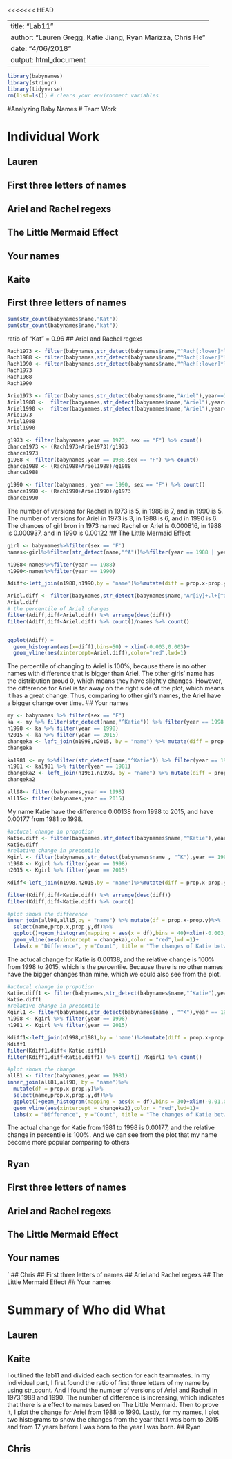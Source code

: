 <<<<<<< HEAD

---
title: "Lab11"
author: "Lauren Gregg, Katie Jiang, Ryan Marizza, Chris He"
date: "4/06/2018"
output: html_document
---


```{r setup, include=FALSE}
library(babynames)
library(stringr)
library(tidyverse)
rm(list=ls()) # clears your environment variables

```
#Analyzing Baby Names
# Team Work

 
# Individual Work
 

## Lauren
## First three letters of names
## Ariel and Rachel regexs
## The Little Mermaid Effect
## Your names


## Kaite
## First three letters of names

```{r}
sum(str_count(babynames$name,"Kat"))
sum(str_count(babynames$name,"kat"))
```
ratio of "Kat" = 0.96
## Ariel and Rachel regexs

```{r}
Rach1973 <- filter(babynames,str_detect(babynames$name,"^Rach[:lower]*l"),year==1973,sex =="F")%>% count()
Rach1988 <- filter(babynames,str_detect(babynames$name,"^Rach[:lower]*l"),year==1988,sex =="F")%>% count()
Rach1990 <- filter(babynames,str_detect(babynames$name,"^Rach[:lower]*l"),year==1990,sex =="F")%>% count()
Rach1973
Rach1988
Rach1990

Arie1973 <- filter(babynames,str_detect(babynames$name,"Ariel"),year==1973,sex =="F")%>%count()
Ariel1988 <-  filter(babynames,str_detect(babynames$name,"Ariel"),year==1988,sex =="F")%>% count()
Ariel1990 <-  filter(babynames,str_detect(babynames$name,"Ariel"),year==1990,sex =="F")%>% count()
Arie1973
Ariel1988
Ariel1990

g1973 <- filter(babynames,year == 1973, sex == "F") %>% count()
chance1973 <- (Rach1973+Arie1973)/g1973
chance1973
g1988 <- filter(babynames,year == 1988,sex == "F") %>% count()
chance1988 <- (Rach1988+Ariel1988)/g1988
chance1988

g1990 <- filter(babynames, year == 1990, sex == "F") %>% count()
chance1990 <- (Rach1990+Ariel1990)/g1973
chance1990
```
The number of versions for Rachel in 1973 is 5, in 1988 is 7, and in 1990 is 5.
The number of versions for Ariel in 1973 is 3, in 1988 is 6, and in 1990 is 6.
The chances of girl bron in 1973 named Rachel or Ariel is 0.000816, in 1988 is 0.000937, and in 1990 is 0.00122
## The Little Mermaid Effect

```{r}
girl <- babynames%>%filter(sex == 'F')
names<-girl%>%filter(str_detect(name,"^A"))%>%filter(year == 1988 | year == 1990)

n1988<-names%>%filter(year == 1988)
n1990<-names%>%filter(year == 1990)

Adiff<-left_join(n1988,n1990,by = 'name')%>%mutate(diff = prop.x-prop.y)%>% select(name,prop.x,prop.y,diff)

Ariel.diff <- filter(babynames,str_detect(babynames$name,"Ar[iy]+.l+[^a]?$"),year==1990,sex=="F") %>% count(wt=prop) - filter(babynames,str_detect(babynames$name,"Ar[iy]+.l+[^a]?$"),year==1988,sex=="F") %>% count(wt=prop)
Ariel.diff
# the percentile of Ariel changes
filter(Adiff,diff<Ariel.diff) %>% arrange(desc(diff))
filter(Adiff,diff<Ariel.diff) %>% count()/names %>% count()


ggplot(Adiff) +
  geom_histogram(aes(x=diff),bins=50) + xlim(-0.003,0.003)+
  geom_vline(aes(xintercept=Ariel.diff),color="red",lwd=1) 

```
The percentile of changing to Ariel is 100%, because there is no other names with difference that is bigger than Ariel. The other girls' name has the distribution aroud 0, which means they have slightly changes. However, the difference for Ariel is far away on the right side of the plot, which means it has a great change. Thus, comparing to other girl's names, the Ariel have a bigger change over time.
## Your names

```{r}
my <- babynames %>% filter(sex == "F")
ka <- my %>% filter(str_detect(name,"^Katie")) %>% filter(year == 1998 | year == 2015)
n1998 <- ka %>% filter(year == 1998)
n2015 <- ka %>% filter(year == 2015)
changeka <- left_join(n1998,n2015, by = "name") %>% mutate(diff = prop.x- prop.y) %>% count(wt = diff)
changeka

ka1981 <- my %>%filter(str_detect(name,"^Katie")) %>% filter(year == 1981 | year == 1998)
n1981 <- ka1981 %>% filter(year == 1981)
changeka2 <- left_join(n1981,n1998, by = "name") %>% mutate(diff = prop.x - prop.y) %>% count(wt = diff)
changeka2

all98<- filter(babynames,year == 1998)
all15<- filter(babynames,year == 2015)
```
My name Katie have the difference 0.00138 from 1998 to 2015, and have 0.00177 from 1981 to 1998.

```{r}
#actucal change in propotion
Katie.diff <- filter(babynames,str_detect(babynames$name,"^Katie"),year==1998,sex=="F") %>% count(wt=prop) - filter(babynames,str_detect(babynames$name,"^Katie"),year==2015,sex=="F") %>% count(wt=prop)
Katie.diff
#relative change in precentile
Kgirl <- filter(babynames,str_detect(babynames$name , "^K"),year == 1998|year == 2015)
n1998 <- Kgirl %>% filter(year == 1998)
n2015 <- Kgirl %>% filter(year == 2015)

Kdiff<-left_join(n1998,n2015,by = 'name')%>%mutate(diff = prop.x-prop.y)%>% select(name,prop.x,prop.y,diff)

filter(Kdiff,diff<Katie.diff) %>% arrange(desc(diff))
filter(Kdiff,diff<Katie.diff) %>% count() 

#plot shows the difference
inner_join(all98,all15,by = "name") %>% mutate(df = prop.x-prop.y)%>%
  select(name,prop.x,prop.y,df)%>%
  ggplot()+geom_histogram(mapping = aes(x = df),bins = 40)+xlim(-0.003,0.003)+
  geom_vline(aes(xintercept = changeka),color = "red",lwd =1)+
  labs(x = "Difference", y ="Count", title = "The changes of Katie between 1998 and 2015")

```
The actucal change for Katie is 0.00138, and the relative change is 100% from 1998 to 2015, which is the percentile. Because there is no other names have the bigger changes than mine, which we could also see from the plot.

```{r}
#actucal change in propotion
Katie.diff1 <- filter(babynames,str_detect(babynames$name,"^Katie"),year==1981,sex=="F") %>% count(wt=prop) - filter(babynames,str_detect(babynames$name,"^Katie"),year==1998,sex=="F") %>% count(wt=prop)
Katie.diff1
#relative change in precentile
Kgirl1 <- filter(babynames,str_detect(babynames$name , "^K"),year == 1998|year == 1981)
n1998 <- Kgirl %>% filter(year == 1998)
n1981 <- Kgirl %>% filter(year == 2015)

Kdiff1<-left_join(n1998,n1981,by = 'name')%>%mutate(diff = prop.x-prop.y)%>% select(name,prop.x,prop.y,diff)
Kdiff1
filter(Kdiff1,diff< Katie.diff1) 
filter(Kdiff1,diff<Katie.diff1) %>% count() /Kgirl1 %>% count()

#plot shows the change
all81 <- filter(babynames,year == 1981)
inner_join(all81,all98, by = "name")%>%
  mutate(df = prop.x-prop.y)%>%
  select(name,prop.x,prop.y,df)%>%
  ggplot()+geom_histogram(mapping = aes(x = df),bins = 30)+xlim(-0.01,0.01)+
  geom_vline(aes(xintercept = changeka2),color = "red",lwd=1)+
  labs(x = "Difference", y ="Count", title = "The changes of Katie between 1981 and 1998")
```
The actual change for Katie from 1981 to 1998 is 0.00177, and the relative change in percentile is 100%. And we can see from the plot that my name become more popular comparing to others



## Ryan
## First three letters of names
## Ariel and Rachel regexs
## The Little Mermaid Effect
## Your names
`
## Chris
## First three letters of names
## Ariel and Rachel regexs
## The Little Mermaid Effect
## Your names


# Summary of Who did What

## Lauren


## Kaite
I outlined the lab11 and divided each section for each teammates. In my individual part, I first found the ratio of first three letters of my name by using str_count. And I found the number of versions of Ariel and Rachel in 1973,1988 and 1990. The number of difference is increasing, which indicates that there is a effect to names based on The Little Mermaid. Then to prove it, I plot the change for Ariel from 1988 to 1990. Lastly, for my names, I plot two histograms to show the changes from the year that I was born to 2015 and from 17 years before I was born to the year I was born.
## Ryan


## Chris

                                                                        